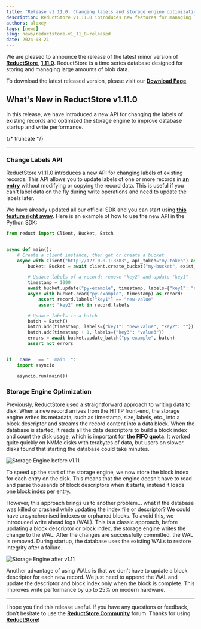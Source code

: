 ```yaml
---
title: "Release v1.11.0: Changing labels and storage engine optimization"
description: ReductStore v1.11.0 introduces new features for managing labels and optimizing storage engine performance.
authors: alexey
tags: [news]
slug: news/reductstore-v1_11_0-released
date: 2024-08-21
---
```


We are pleased to announce the release of the latest minor version of [**ReductStore**](https://www.reduct.store/), [**1.11.0**](https://github.com/reductstore/reductstore/releases/tag/v1.11.0). ReductStore is a time series database designed for storing and managing large amounts of blob data.

To download the latest released version, please visit our [**Download Page**](https://www.reduct.store/download).

## What's New in ReductStore v1.11.0

In this release, we have introduced a new API for changing the labels of existing records and optimized the storage engine to improve database startup and write performance.

<!--more-->

{/* truncate */}

---

### Change Labels API

ReductStore v1.11.0 introduces a new API for changing labels of existing records. This API allows you to update labels of one or more records in [**an entry**](/docs/how-does-it-work#entry) without modifying or copying the record data. This is useful if you can't label data on the fly during write operations and need to update the labels later.

We have already updated all our official SDK and you can start using [**this feature right away**](/docs/guides/data-management#changing-labels). Here is an example of how to use the new API in the Python SDK:

```python
from reduct import Client, Bucket, Batch


async def main():
    # Create a client instance, then get or create a bucket
    async with Client("http://127.0.0.1:8383", api_token="my-token") as client:
        bucket: Bucket = await client.create_bucket("my-bucket", exist_ok=True)

        # Update labels of a record: remove "key2" and update "key1"
        timestamp = 1000
        await bucket.update("py-example", timestamp, labels={"key1": "new-value", "key2": ""})
        async with bucket.read("py-example", timestamp) as record:
            assert record.labels["key1"] == "new-value"
            assert "key2" not in record.labels

        # Update labels in a batch
        batch = Batch()
        batch.add(timestamp, labels={"key1": "new-value", "key2": ""})
        batch.add(timestamp + 1, labels={"key3": "value3"})
        errors = await bucket.update_batch("py-example", batch)
        assert not errors


if __name__ == "__main__":
    import asyncio

    asyncio.run(main())
```

### Storage Engine Optimization

Previously, ReductStore used a straightforward approach to writing data to disk. When a new record arrives from the HTTP front-end, the storage engine writes its metadata, such as timestamp, size, labels, etc., into a block descriptor and streams the record content into a data block. When the database is started, it reads all the data descriptors to build a block index and count the disk usage, which is important for [**the FIFO quota**](/docs/next/guides/buckets#quota-type). It worked quite quickly on NVMe disks with terabytes of data, but users on slower disks found that starting the database could take minutes.

![Storage Engine before v1.11](./img/old-data-flow.png)

To speed up the start of the storage engine, we now store the block index for each entry on the disk. This means that the engine doesn't have to read and parse thousands of block descriptors when it starts, instead it loads one block index per entry.

However, this approach brings us to another problem... what if the database was killed or crashed while updating the index file or descriptor? We could have unsynchronised indexes or orphaned blocks. To avoid this, we introduced write ahead logs (WAL). This is a classic approach, before updating a block descriptor or block index, the storage engine writes the change to the WAL. After the changes are successfully committed, the WAL is removed. During startup, the database uses the existing WALs to restore integrity after a failure.

![Storage Engine after v1.11](./img/new-data-flow.png)

Another advantage of using WALs is that we don't have to update a block descriptor for each new record. We just need to append the WAL and update the descriptor and block index only when the block is complete. This improves write performance by up to 25% on modern hardware.

---

I hope you find this release useful. If you have any questions or feedback, don’t hesitate to use the [**ReductStore Community**](https://community.reduct.store) forum.
Thanks for using [**ReductStore**](https://www.reduct.store/)!
